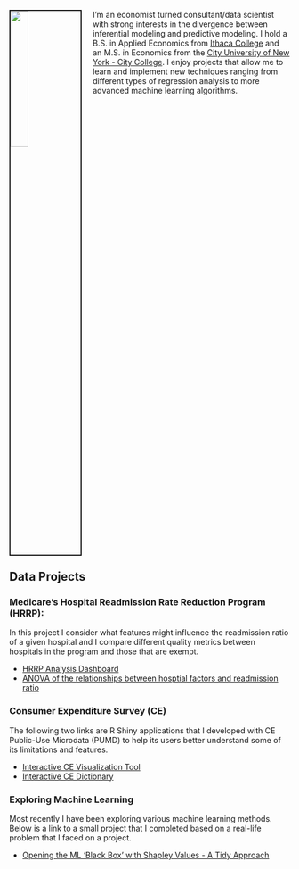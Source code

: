 <link rel="stylesheet" href="styles.css" type="text/css">

<img src="images/profile-pic-20201207.jpg" style="width:25%; border:2px solid; margin-right: 20px; margin-bottom: 25px" align="left">

I'm an economist turned consultant/data scientist with strong interests in the divergence between inferential modeling and predictive modeling. I hold a B.S. in Applied Economics from [Ithaca College](https://www.ithaca.edu) and an M.S. in Economics from the [City University of New York - City College](https://www.ccny.cuny.edu/). I enjoy projects that allow me to learn and implement new techniques ranging from different types of regression analysis to more advanced machine learning algorithms.

<h2 style="clear: both;">Data Projects</h2>

### Medicare's Hospital Readmission Rate Reduction Program (HRRP):
In this project I consider what features might influence the readmission ratio of a given hospital and I compare different quality metrics between hospitals in the program and those that are exempt.
<ul>
  <li>[HRRP Analysis Dashboard](
  https://arcenis-r.github.io/ajr-dashboards/hrrp-dashboard.html
  )</li>
  <li>[ANOVA of the relationships between hosptial factors and readmission ratio](hrrp-anova.html)
</ul>

### Consumer Expenditure Survey (CE)
The following two links are R Shiny applications that I developed with CE Public-Use Microdata (PUMD) to help its users better understand some of its limitations and features.
<ul>
  <li>[Interactive CE Visualization Tool](https://osmrbls.shinyapps.io/ce_shiny_app/)</li>
  <li>[Interactive CE Dictionary](https://osmrbls.shinyapps.io/Interactive_CE_Dictionary/)</li>
</ul>

### Exploring Machine Learning
Most recently I have been exploring various machine learning methods. Below is a link to a small project that I completed based on a real-life problem that I faced on a project.
<ul>
  <li>[Opening the ML 'Black Box' with Shapley Values - A Tidy Approach](https://arcenis-r.github.io/ajr-portfolio/tidy-ml-evaluation.html)</li>
</ul>
